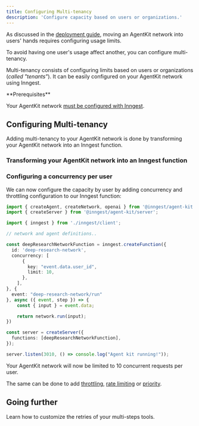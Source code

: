 ```yaml
---
title: Configuring Multi-tenancy
description: 'Configure capacity based on users or organizations.'
---
```




As discussed in the [deployment guide](/concepts/deployment), moving an AgentKit network into users' hands requires configuring usage limits.

To avoid having one user's usage affect another, you can configure multi-tenancy.

Multi-tenancy consists of configuring limits based on users or organizations (_called "tenants"_).
It can be easily configured on your AgentKit network using Inngest.


<Info>
**Prerequisites**

Your AgentKit network [must be configured with Inngest](/getting-started/local-development#1-install-the-inngest-package).

</Info>

## Configuring Multi-tenancy

Adding multi-tenancy to your AgentKit network is done by transforming your AgentKit network into an Inngest function.

### Transforming your AgentKit network into an Inngest function

<TransformNetworkIntoInngestFunction />

### Configuring a concurrency per user

We can now configure the capacity by user by adding concurrency and throttling configuration to our Inngest function:

```ts src/inngest/agent-network.ts {8-13}
import { createAgent, createNetwork, openai } from '@inngest/agent-kit';
import { createServer } from '@inngest/agent-kit/server';

import { inngest } from './inngest/client';

// network and agent definitions..

const deepResearchNetworkFunction = inngest.createFunction({ 
  id: 'deep-research-network',
  concurrency: [
      {
        key: "event.data.user_id",
        limit: 10,
      },
    ],
}, {
  event: "deep-research-network/run"
}, async ({ event, step }) => {
    const { input } = event.data;

    return network.run(input);
})

const server = createServer({
  functions: [deepResearchNetworkFunction],
});

server.listen(3010, () => console.log("Agent kit running!"));
```

Your AgentKit network will now be limited to 10 concurrent requests per user.

The same can be done to add [throttling](https://www.inngest.com/docs/guides/throttling?ref=agentkit-docs-multitenancy), [rate limiting](https://www.inngest.com/docs/guides/rate-limiting?ref=agentkit-docs-multitenancy) or [priority](https://www.inngest.com/docs/guides/priority?ref=agentkit-docs-multitenancy).


## Going further

<CardGroup>

<Card title="Customizing the retries"  icon="arrows-rotate" href="/advanced-patterns/retries">
    Learn how to customize the retries of your multi-steps tools.
</Card>

</CardGroup>
